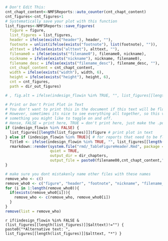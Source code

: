 


```r
# Don't Edit This:
cnt_chapt_content<-NMFSReports::auto_counter(cnt_chapt_content)
cnt_figures<-cnt_figures+1
# Systematically save your plot with this function
list_figures<-NMFSReports::save_figures(
  figure = figure, 
  list_figures = list_figures, 
  header = ifelse(exists("header"), header, ""),
  footnote = unlist(ifelse(exists("footnote"), list(footnote), "")), 
  alttext = ifelse(exists("alttext"), alttext, ""),
  filename0 = ifelse(exists("filename0"), filename0, nickname), 
  nickname = ifelse(exists("nickname"), nickname, filename0),
  filename_desc = ifelse(exists("filename_desc"), filename_desc, ""),
  cnt_chapt_content = cnt_chapt_content, 
  width = ifelse(exists("width"), width, 6), 
  height = ifelse(exists("height"), height, 6),
  cnt = cnt_figures, 
  path = dir_out_figures)
```


```r

# , fig.alt = ifelse(indesign_flowin %in% TRUE, "", list_figures[[length(list_figures)]]$alttext)

# Print or Don't Print Plot in Text
# You don't want to print this in the document if this text will be flowed into InDesign. 
# However, sometimes its nice to see everything all together, so this variable is 
# something you might like to toggle on and off. 
# Hense, FALSE = print here, TRUE = don't print here, just make the .pdf (coded above)
if (indesign_flowin %in% FALSE) {
  list_figures[[length(list_figures)]]$figure # print plot in text
} else if (indesign_flowin %in% TRUE){ # for reports that need to be flowed into InDesign
  Title0 <- ifelse(indesign_flowin %in% TRUE, "", list_figures[[length(list_figures)]]$caption)
  rmarkdown::render(system.file("rmd/_TableFigureHeader.Rmd", package = "NMFSReports"),
                    quiet = TRUE,
                    output_dir = dir_chapters,
                    output_file = paste0(filename00,cnt_chapt_content,"_Title.docx"))
}

# make sure you dont mistakenly name other files with these names
remove_who <- c()
remove_who0 <- c("figure", "header", "footnote", "nickname", "filename_desc", "alttext")
for (i in 1:length(remove_who0)){
  if(exists(remove_who0[i])){
    remove_who <- c(remove_who, remove_who0[i])
  }
}
remove(list = remove_who)

```

`r if(indesign_flowin %in% FALSE & (list_figures[[length(list_figures)]]$alttext)!="") { paste0("*Alternative text: ", list_figures[[length(list_figures)]]$alttext, "*") } `

